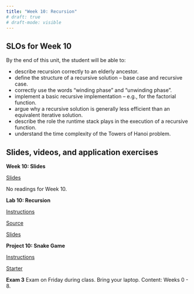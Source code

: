 ```yaml
---
title: "Week 10: Recursion"
# draft: true
# draft-mode: visible
---
```


## SLOs for Week 10

By the end of this unit, the student will be able to:

-   describe recursion correctly to an elderly ancestor.
-   define the structure of a recursive solution -- base case and recursive case.
-   correctly use the words "winding phase" and "unwinding phase".
-   implement a basic recursive implementation -- e.g., for the factorial function.
-   argue why a recursive solution is generally less efficient than an equivalent iterative solution.
-   describe the role the runtime stack plays in the execution of a recursive function.
-   understand the time complexity of the Towers of Hanoi problem.

## Slides, videos, and application exercises

::::: slide-deck
**Week 10: Slides**

::: slides
[Slides](https://docs.google.com/presentation/d/1EIIaRDPBVApQs5nbDBY_qB0RRxzh4gJsNDz7pqoORxo/edit?usp=drive_link)
:::

```{=html}
<!-- ::: source
[Code from Class](https://calvincollege-my.sharepoint.com/:f:/g/personal/vtn2_calvin_edu/Eredz2bHiShCtI0CVssiaggB8tUES6QbacEf2cc4PBhTgQ?e=uoV7Uu)
::: -->
```

::: reading
No readings for Week 10.
:::
:::::

<!-- ## Lab -->

:::::: lab
**Lab 10: Recursion**

::: instructions
[Instructions](/labs/lab10.qmd)
:::

::: starter
[Source](){target="_blank"}
:::

::: slides
[Slides](/slides/lab10-slides.qmd)
:::
::::::

<!-- ## Homework assignments -->

::::: homework
**Project 10: Snake Game**

::: instructions
[Instructions](/projects/proj10.qmd)
:::

::: starter
[Starter](){target="_blank"}
:::
:::::

::: exam
**Exam 3** Exam on Friday during class. Bring your laptop. Content: Weeks 0 - 8.
:::